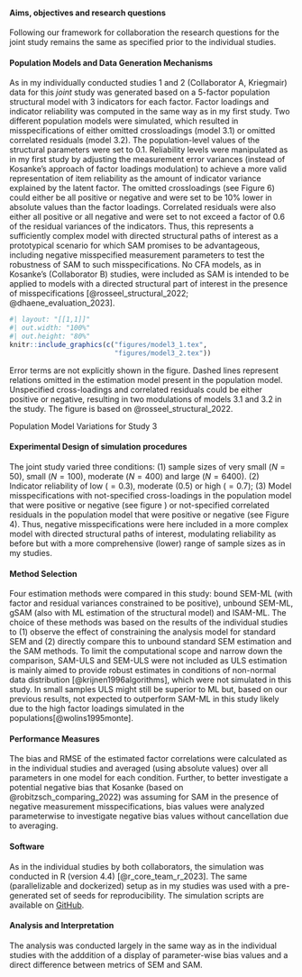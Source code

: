 \setlength{\parindent}{1.27cm}

#### Aims, objectives and research questions

Following our framework for collaboration the research questions for the joint study remains the same as specified prior to the individual studies.

#### Population Models and Data Generation Mechanisms

As in my individually conducted studies 1 and 2 (Collaborator A, Kriegmair) data for this *joint* study was generated based on a 5-factor population structural model with 3 indicators for each factor. 
Factor loadings and indicator reliability was computed in the same way as in my first study. Two different population models were simulated, which resulted in misspecifications of either omitted crossloadings (model 3.1) or omitted correlated residuals (model 3.2). The population-level values of the structural parameters were set to 0.1. Reliability levels were manipulated as in my first study by adjusting the measurement error variances (instead of Kosanke's approach of factor loadings modulation) to achieve a more valid representation of item reliability as the amount of indicator variance explained by the latent factor.
The omitted crossloadings (see Figure 6) could either be all positive or negative and were set to be 10% lower in absolute values than the factor loadings. Correlated residuals were also either all positive or all negative and were set to not exceed a factor of 0.6 of the residual variances of the indicators.
Thus, this represents a sufficiently complex model with directed structural paths of interest as a prototypical scenario for which SAM promises to be advantageous, including negative misspecified measurement parameters to test the robustness of SAM to such misspecifications. No CFA models, as in Kosanke's (Collaborator B) studies, were included as SAM is intended to be applied to models with a directed structural part of interest in the presence of misspecifications [@rosseel_structural_2022; @dhaene_evaluation_2023].

::: {#fig-combined-models3}
```r
#| layout: "[[1,1]]"
#| out.width: "100%"
#| out.height: "80%"
knitr::include_graphics(c("figures/model3_1.tex", 
                          "figures/model3_2.tex"))
```

\raggedright \textit{Note.} Error terms are not explicitly shown in the figure. Dashed lines represent relations omitted in the estimation model present in the population model. Unspecified cross-loadings and correlated residuals could be either positive or negative, resulting in two modulations of models 3.1 and 3.2 in the study. The figure is based on @rosseel_structural_2022.

Population Model Variations for Study 3
:::

#### Experimental Design of simulation procedures

The joint study varied three conditions: (1) sample sizes of very small ($N = 50$), small ($N = 100$), moderate ($N = 400$) and large ($N = 6400$). (2) Indicator reliability of low ($= 0.3$), moderate ($0.5$) or high ($= 0.7$); (3) Model misspecifications with not-specified cross-loadings in the population model that were positive or negative (see figure ) or not-specified correlated residuals in the population model that were positive or negative (see Figure 4). Thus, negative misspecifications were here included in a more complex model with directed structural paths of interest, modulating reliability as before but with a more comprehensive (lower) range of sample sizes as in my studies. 

#### Method Selection

Four estimation methods were compared in this study: bound SEM-ML (with factor and residual variances constrained to be positive), unbound SEM-ML, gSAM (also with ML estimation of the structural model) and lSAM-ML. The choice of these methods was based on the results of the individual studies to (1) observe the effect of constraining the analysis model for standard SEM and (2) directly compare this to unbound standard SEM estimation and the SAM methods. To limit the computational scope and narrow down the comparison, SAM-ULS and SEM-ULS were not included as ULS estimation is mainly aimed to provide robust estimates in conditions of non-normal data distribution [@krijnen1996algorithms], which were not simulated in this study. In small samples ULS might still be superior to ML but, based on our previous results, not expected to outperform SAM-ML in this study likely due to the high factor loadings simulated in the populations[@wolins1995monte].

#### Performance Measures

The bias and RMSE of the estimated factor correlations were calculated as in the individual studies and averaged (using absolute values) over all parameters in one model for each condition. Further, to better investigate a potential negative bias that Kosanke (based on @robitzsch_comparing_2022) was assuming for SAM in the presence of negative measurement misspecifications, bias values were analyzed parameterwise to investigate negative bias values without cancellation due to averaging.

#### Software

As in the individual studies by both collaborators, the simulation was conducted in R (version 4.4) [@r_core_team_r_2023]. The same (parallelizable and dockerized) setup as in my studies was used with a pre-generated set of seeds for reproducibility. The simulation scripts are available on [GitHub](https://github.com/valentinkm/AdversarialSimulation).

#### Analysis and Interpretation

The analysis was conducted largely in the same way as in the individual studies with the adddition of a display of parameter-wise bias values and a  direct difference between metrics of SEM and SAM.